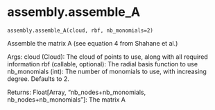# assembly.assemble_A { #updes.assembly.assemble_A }

`assembly.assemble_A(cloud, rbf, nb_monomials=2)`

Assemble the matrix A (see equation 4 from Shahane et al.)

Args:
    cloud (Cloud): The cloud of points to use, along with all required information
    rbf (callable, optional): The radial basis function to use
    nb_monomials (int): The number of monomials to use, with increasing degree. Defaults to 2.

Returns:
    Float[Array, "nb_nodes+nb_monomials, nb_nodes+nb_monomials"]: The matrix A